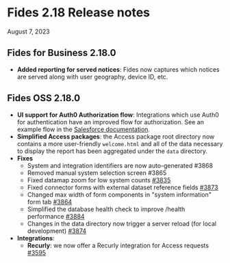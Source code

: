 # Fides 2.18 Release notes
August 7, 2023

## Fides for Business 2.18.0

- **Added reporting for served notices**: Fides now captures which notices are served along with user geography, device ID, etc.


## Fides OSS 2.18.0

- **UI support for Auth0 Authorization flow**: Integrations which use Auth0 for authentication have an improved flow for authorization. See an example flow in the [Salesforce documentation](https://docs.ethyca.com/docs/user-guides/integrations/saas-integrations/salesforce).
- **Simplified Access packages**: the Access package root directory now contains a more user-friendly `welcome.html` and all of the data necessary to display the report has been aggregated under the `data` directory.
- **Fixes**
    - System and integration identifiers are now auto-generated #3868
    - Removed manual system selection screen #3865
    - Fixed datamap zoom for low system counts [#3835](https://github.com/ethyca/fides/pull/3835)
    - Fixed connector forms with external dataset reference fields [#3873](https://github.com/ethyca/fides/pull/3873)
    - Changed max width of form components in "system information" form tab [#3864](https://github.com/ethyca/fides/pull/3864)
    - Simplified the database health check to improve /health performance [#3884](https://github.com/ethyca/fides/pull/3884)
    - Changes in the data directory now trigger a server reload (for local development) [#3874](https://github.com/ethyca/fides/pull/3874)
- **Integrations**:
    - **Recurly**: we now offer a Recurly integration for Access requests [#3595](https://github.com/ethyca/fides/pull/3595)

